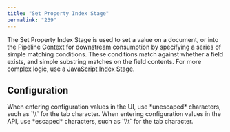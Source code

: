 ```yaml
---
title: "Set Property Index Stage"
permalink: "239"
---
```


The Set Property Index Stage is used to set a value on a document, or into the Pipeline Context for downstream consumption
by specifying a series of simple matching conditions.
These conditions match against whether a field exists, and simple substring matches on the field contents.
For more complex logic, use a [JavaScript Index Stage](/fusion-server/4.2/243/java-script-index-stage).

## Configuration

<Tip>
When entering configuration values in the UI, use *unescaped* characters, such as `\t` for the tab character. When entering configuration values in the API, use *escaped* characters, such as `\\t` for the tab character.
</Tip>




<SchemaParamFields schema={schema}/>
